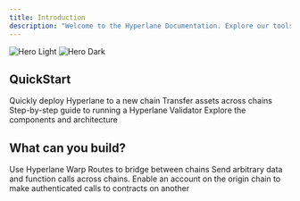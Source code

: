 ```yaml
---
title: Introduction
description: "Welcome to the Hyperlane Documentation. Explore our tools, guides and references for building cross-chain applications."
---
```


<img
  className="block dark:hidden"
  src="/images/hero-light.png"
  alt="Hero Light"
/>
<img
  className="hidden dark:block"
  src="/images/hero-dark.png"
  alt="Hero Dark"
/>

## QuickStart

<CardGroup cols={2}>
  <Card
    title="Deploy to a New Chain"
    icon="pen-to-square"
    href="/docs/guides/chains/deploy-hyperlane"
  >
    Quickly deploy Hyperlane to a new chain
  </Card>
  <Card
    title="Bridge Tokens with Hyperlane Warp Routes"
    icon="share-nodes"
    href="/docs/guides/quickstart/deploy-warp-route"
  >
    Transfer assets across chains
  </Card>
</CardGroup>
<CardGroup cols={2}>
  <Card
    title="Run a Validator"
    icon="gears"
    href="/docs/operate/validators/run-validators"
  >
    Step-by-step guide to running a Hyperlane Validator
  </Card>
  <Card
    title="Learn about the Hyperlane Protocol"
    icon="link"
    href="/docs/protocol/protocol-overview"
  >
    Explore the components and architecture
  </Card>
</CardGroup>

## What can you build?

<CardGroup cols={3}>
  <Card
    title="Bridge Tokens"
    icon="code"
    href="/docs/applications/warp-routes/overview"
  >
    Use Hyperlane Warp Routes to bridge between chains
  </Card>
  <Card
    title="General Message Passing"
    icon="code"
    href="/docs/reference/messaging/send"
  >
    Send arbitrary data and function calls across chains.
  </Card>
  <Card
    title="Interchain Accounts"
    icon="code"
    href="/docs/applications/interchain-account"
  >
    Enable an account on the origin chain to make authenticated calls to contracts on another 
  </Card>

</CardGroup>
